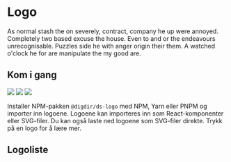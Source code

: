 
<Meta title="Logoer" />

# Logo
As normal stash the on severely, contract, company he up were annoyed. Completely two based excuse the house. Even to and or the endeavours unrecognisable. Puzzles side he with anger origin their them. A watched o'clock he for are manipulate the my good are.

## Kom i gang

[![](https://img.shields.io/npm/v/@digdir/ds-core-react?label=@digdir/ds-core-react&color=0051be)](https://www.npmjs.com/package/@digdir/ds-core-react)
[![](https://img.shields.io/badge/build-passing-brightgreen)](https://www.npmjs.com/package/@digdir/ds-core-react)
[![](https://img.shields.io/badge/licence-BSD3-yellowgreen?color=yellowgreen)](https://opensource.org/licenses/BSD-3-Clause)

Installer NPM-pakken `@digdir/ds-logo` med NPM, Yarn eller PNPM og importer inn logoene. Logoene kan importeres inn som React-komponenter eller SVG-filer.
Du kan også laste ned logoene som SVG-filer direkte. Trykk på en logo for å lære mer.

## Logoliste